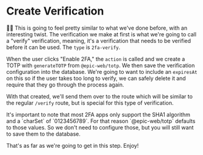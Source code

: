 # Create Verification

<EpicVideo url="https://www.epicweb.dev/workshops/authentication-strategies-and-implementation/enable-two-factor-authentication-2fa/implementing-two-factor-authentication-verification" />

👨‍💼 This is going to feel pretty similar to what we've done before, with an
interesting twist. The verification we make at first is what we're going to call
a "verify" verification, meaning, it's a verification that needs to be verified
before it can be used. The `type` is `2fa-verify`.

When the user clicks "Enable 2FA," the `action` is called and we create a TOTP
with `generateTOTP` from `@epic-web/totp`. We then save the verification
configuration into the database. We're going to want to include an `expiresAt`
on this so if the user takes too long to verify, we can safely delete it and
require that they go through the process again.

With that created, we'll send them over to
the <LinkToApp to="/settings/profile/two-factor/verify" /> route which will be
similar to the regular `/verify` route, but is special for this type of
verification.

<callout-info>
	It's important to note that most 2FA apps only support the SHA1 algorithm and
	a `charSet` of `0123456789`. For that reason `@epic-web/totp` defaults to
	those values. So we don't need to configure those, but you will still want to
	save them to the database.
</callout-info>

That's as far as we're going to get in this step. Enjoy!
